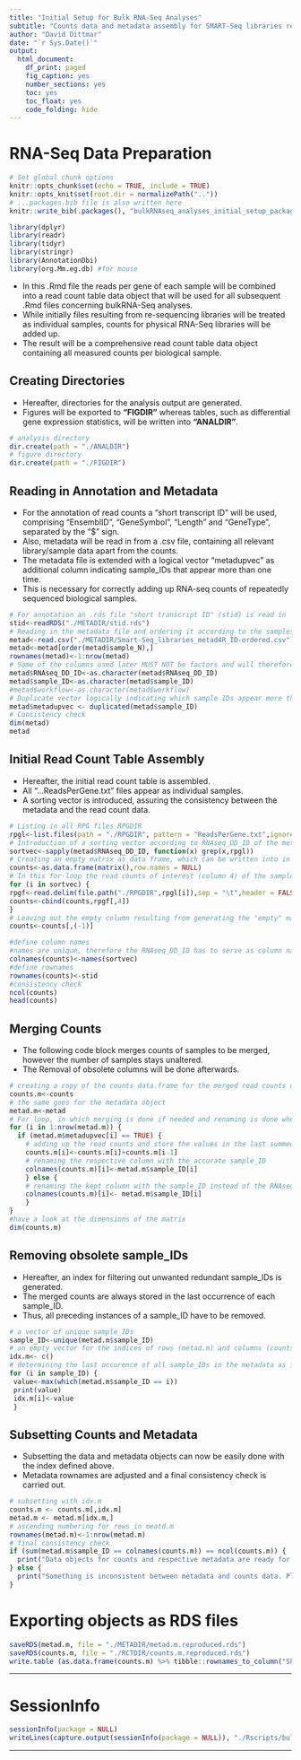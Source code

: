 ```yaml
---
title: "Initial Setup for Bulk RNA-Seq Analyses"
subtitle: "Counts data and metadata assembly for SMART-Seq libraries relevant to the manuscript"
author: "David Dittmar"
date: "`r Sys.Date()`"
output:
  html_document:
    df_print: paged
    fig_caption: yes
    number_sections: yes
    toc: yes
    toc_float: yes
    code_folding: hide 
---
```


# RNA-Seq Data Preparation
```r
# Set global chunk options
knitr::opts_chunk$set(echo = TRUE, include = TRUE)
knitr::opts_knit$set(root.dir = normalizePath(".."))
# ...packages.bib file is also written here
knitr::write_bib(.packages(), "bulkRNAseq_analyses_initial_setup_packages.bib")
```

```r
library(dplyr)
library(readr)
library(tidyr)
library(stringr)
library(AnnotationDbi)
library(org.Mm.eg.db) #for mouse
```

* In this .Rmd file the reads per gene of each sample will be combined into a read count table data object that will be used for all subsequent .Rmd files concerning bulkRNA-Seq analyses.
* While initially files resulting from re-sequencing libraries will be treated as individual samples, counts for physical RNA-Seq libraries will be added up.
* The result will be a comprehensive read count table data object containing all measured counts per biological sample.

## Creating Directories
* Hereafter, directories for the analysis output are generated.
* Figures will be exported to **"FIGDIR"** whereas tables, such as differential gene expression statistics, will be written into **"ANALDIR"**.
```r
# analysis directory
dir.create(path = "./ANALDIR")
# figure directory
dir.create(path = "./FIGDIR")
```

## Reading in Annotation and Metadata
* For the annotation of read counts a "short transcript ID" will be used, comprising "EnsemblID", "GeneSymbol", "Length" and "GeneType", separated by the "$" sign.
* Also, metadata will be read in from a .csv file, containing all relevant library/sample data apart from the counts.
* The metadata file is extended with a logical vector "metadupvec" as additional column indicating sample_IDs that appear more than one time. 
* This is necessary for correctly adding up RNA-seq counts of repeatedly sequenced biological samples.
```r
# For annotation an .rds file "short transcript ID" (stid) is read in
stid<-readRDS("./METADIR/stid.rds")
# Reading in the metadata file and ordering it according to the samples_N
metad<-read.csv("./METADIR/Smart-Seq_libraries_metad4R_ID-ordered.csv")
metad<-metad[order(metad$sample_N),]
rownames(metad)<-1:nrow(metad)
# Some of the columns used later MUST NOT be factors and will therefore be defined as character columns
metad$RNAseq_DD_ID<-as.character(metad$RNAseq_DD_ID)
metad$sample_ID<-as.character(metad$sample_ID)
#metad$workflow<-as.character(metad$workflow)
# Duplicate vector logically indicating which sample IDs appear more than one time --> re-seqs, more than 2 instances possible
metad$metadupvec <- duplicated(metad$sample_ID)
# Consistency check
dim(metad)
metad
```

## Initial Read Count Table Assembly
* Hereafter, the initial read count table is assembled.
* All "...ReadsPerGene.txt" files appear as individual samples.
* A sorting vector is introduced, assuring the consistency between the metadata and the read count data.
```r
# Listing in all RPG files RPGDIR
rpgl<-list.files(path = "./RPGDIR", pattern = "ReadsPerGene.txt",ignore.case = FALSE)
# Introduction of a sorting vector according to RNAseq_DD_ID of the metadata on the rpgl object
sortvec<-sapply(metad$RNAseq_DD_ID, function(x) grep(x,rpgl))
# Creating an empty matrix as data frame, which can be written into in the following for-loop
counts<-as.data.frame(matrix(),row.names = NULL)
# In this for-loop the read counts of interest (column 4) of the samples in the right order are extracted and appended to the counts data.frame
for (i in sortvec) {
rpgf<-read.delim(file.path("./RPGDIR",rpgl[i]),sep = "\t",header = FALSE,check.names = TRUE,skip = 4,row.names = NULL)
counts<-cbind(counts,rpgf[,4])
}
# Leaving out the empty column resulting from generating the "empty" matrix before the loop
counts<-counts[,(-1)] 

#define column names
#names are unique, therefore the RNAseq_DD_ID has to serve as column name here
colnames(counts)<-names(sortvec)
#define rownames
rownames(counts)<-stid
#consistency check
ncol(counts)
head(counts)
```

## Merging Counts
* The following code block merges counts of samples to be merged, however the number of samples stays unaltered. 
* The Removal of obsolete columns will be done afterwards.
```r
# creating a copy of the counts data.frame for the merged read counts of re-sequenced samples
counts.m<-counts
# the same goes for the metadata object
metad.m<-metad
# For loop, in which merging is done if needed and renaming is done when needed
for (i in 1:nrow(metad.m)) {
  if (metad.m$metadupvec[i] == TRUE) {
    # adding up the read counts and store the values in the last summed column
    counts.m[i]<-counts.m[i]+counts.m[i-1]
    # renaming the respective column with the accurate sample_ID
    colnames(counts.m)[i]<-metad.m$sample_ID[i]
    } else {
    # renaming the kept column with the sample_ID instead of the RNAseq_DD_ID
    colnames(counts.m)[i]<- metad.m$sample_ID[i]
    }  
}
#have a look at the dimensions of the matrix
dim(counts.m)
```

## Removing obsolete sample_IDs
* Hereafter, an index for filtering out unwanted redundant sample_IDs is generated. 
* The merged counts are always stored in the last occurrence of each sample_ID.
* Thus, all preceding instances of a sample_ID have to be removed.
```r
# a vector of unique sample_IDs
sample_ID<-unique(metad.m$sample_ID)
# an empty vector for the indices of rows (metad.m) and columns (counts.m) that must be kept
idx.m<- c()
# determining the last occurence of all sample_IDs in the metadata as index vector
for (i in sample_ID) {
 value<-max(which(metad.m$sample_ID == i))
 print(value)
 idx.m[i]<-value
 }
```

## Subsetting Counts and Metadata
* Subsetting the data and metadata objects can now be easily done with the index defined above.
* Metadata rownames are adjusted and a final consistency check is carried out.
```r
# subsetting with idx.m
counts.m <- counts.m[,idx.m]
metad.m <- metad.m[idx.m,]
# ascending numbering for rows in meatd.m
rownames(metad.m)<-1:nrow(metad.m)
# final consistency check
if (sum(metad.m$sample_ID == colnames(counts.m)) == ncol(counts.m)) {
  print("Data objects for counts and respective metadata are ready for further analysis!")
} else {
  print("Something is inconsistent between metadata and counts data. Please check assembly step by step!")
}
```

# Exporting objects as RDS files
```r
saveRDS(metad.m, file = "./METADIR/metad.m.reproduced.rds")
saveRDS(counts.m, file = "./RCTDIR/counts.m.reproduced.rds")
write.table (as.data.frame(counts.m) %>% tibble::rownames_to_column("ShortID"), file = "./ANALDIR/counts.m.reproduced.txt", sep = "\t", row.names = FALSE, col.names = TRUE, quote = FALSE)
```

***

# SessionInfo
```r
sessionInfo(package = NULL)
writeLines(capture.output(sessionInfo(package = NULL)), "./Rscripts/bulkRNAseq_analyses_initial_setup_SessionInfo.txt")
```

***